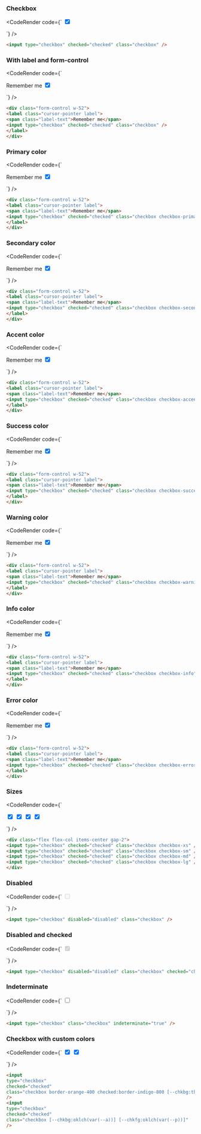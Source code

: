 
### Checkbox

<CodeRender code={`
<input type="checkbox" checked="checked" class="checkbox" />

`} />

```html
<input type="checkbox" checked="checked" class="checkbox" />

```
### With label and form-control

<CodeRender code={`
<div class="form-control w-52">
<label class="cursor-pointer label">
<span class="label-text">Remember me</span>
<input type="checkbox" checked="checked" class="checkbox" />
</label>
</div>

`} />

```html
<div class="form-control w-52">
<label class="cursor-pointer label">
<span class="label-text">Remember me</span>
<input type="checkbox" checked="checked" class="checkbox" />
</label>
</div>

```
### Primary color

<CodeRender code={`
<div class="form-control w-52">
<label class="cursor-pointer label">
<span class="label-text">Remember me</span>
<input type="checkbox" checked="checked" class="checkbox checkbox-primary" />
</label>
</div>

`} />

```html
<div class="form-control w-52">
<label class="cursor-pointer label">
<span class="label-text">Remember me</span>
<input type="checkbox" checked="checked" class="checkbox checkbox-primary" />
</label>
</div>

```
### Secondary color

<CodeRender code={`
<div class="form-control w-52">
<label class="cursor-pointer label">
<span class="label-text">Remember me</span>
<input type="checkbox" checked="checked" class="checkbox checkbox-secondary" />
</label>
</div>

`} />

```html
<div class="form-control w-52">
<label class="cursor-pointer label">
<span class="label-text">Remember me</span>
<input type="checkbox" checked="checked" class="checkbox checkbox-secondary" />
</label>
</div>

```
### Accent color

<CodeRender code={`
<div class="form-control w-52">
<label class="cursor-pointer label">
<span class="label-text">Remember me</span>
<input type="checkbox" checked="checked" class="checkbox checkbox-accent" />
</label>
</div>

`} />

```html
<div class="form-control w-52">
<label class="cursor-pointer label">
<span class="label-text">Remember me</span>
<input type="checkbox" checked="checked" class="checkbox checkbox-accent" />
</label>
</div>

```
### Success color

<CodeRender code={`
<div class="form-control w-52">
<label class="cursor-pointer label">
<span class="label-text">Remember me</span>
<input type="checkbox" checked="checked" class="checkbox checkbox-success" />
</label>
</div>

`} />

```html
<div class="form-control w-52">
<label class="cursor-pointer label">
<span class="label-text">Remember me</span>
<input type="checkbox" checked="checked" class="checkbox checkbox-success" />
</label>
</div>

```
### Warning color

<CodeRender code={`
<div class="form-control w-52">
<label class="cursor-pointer label">
<span class="label-text">Remember me</span>
<input type="checkbox" checked="checked" class="checkbox checkbox-warning" />
</label>
</div>

`} />

```html
<div class="form-control w-52">
<label class="cursor-pointer label">
<span class="label-text">Remember me</span>
<input type="checkbox" checked="checked" class="checkbox checkbox-warning" />
</label>
</div>

```
### Info color

<CodeRender code={`
<div class="form-control w-52">
<label class="cursor-pointer label">
<span class="label-text">Remember me</span>
<input type="checkbox" checked="checked" class="checkbox checkbox-info" />
</label>
</div>

`} />

```html
<div class="form-control w-52">
<label class="cursor-pointer label">
<span class="label-text">Remember me</span>
<input type="checkbox" checked="checked" class="checkbox checkbox-info" />
</label>
</div>

```
### Error color

<CodeRender code={`
<div class="form-control w-52">
<label class="cursor-pointer label">
<span class="label-text">Remember me</span>
<input type="checkbox" checked="checked" class="checkbox checkbox-error" />
</label>
</div>

`} />

```html
<div class="form-control w-52">
<label class="cursor-pointer label">
<span class="label-text">Remember me</span>
<input type="checkbox" checked="checked" class="checkbox checkbox-error" />
</label>
</div>

```
### Sizes

<CodeRender code={`
<div class="flex flex-col items-center gap-2">
<input type="checkbox" checked="checked" class="checkbox checkbox-xs" />
<input type="checkbox" checked="checked" class="checkbox checkbox-sm" />
<input type="checkbox" checked="checked" class="checkbox checkbox-md" />
<input type="checkbox" checked="checked" class="checkbox checkbox-lg" />
</div>

`} />

```html
<div class="flex flex-col items-center gap-2">
<input type="checkbox" checked="checked" class="checkbox checkbox-xs" />
<input type="checkbox" checked="checked" class="checkbox checkbox-sm" />
<input type="checkbox" checked="checked" class="checkbox checkbox-md" />
<input type="checkbox" checked="checked" class="checkbox checkbox-lg" />
</div>

```
### Disabled

<CodeRender code={`
<input type="checkbox" disabled="disabled" class="checkbox" />

`} />

```html
<input type="checkbox" disabled="disabled" class="checkbox" />

```
### Disabled and checked

<CodeRender code={`
<input type="checkbox" disabled="disabled" class="checkbox" checked="checked" />

`} />

```html
<input type="checkbox" disabled="disabled" class="checkbox" checked="checked" />

```
### Indeterminate

<CodeRender code={`
<input type="checkbox" class="checkbox" indeterminate="true" />

`} />

```html
<input type="checkbox" class="checkbox" indeterminate="true" />

```
### Checkbox with custom colors

<CodeRender code={`
<input
type="checkbox"
checked="checked"
class="checkbox border-orange-400 checked:border-indigo-800 [--chkbg:theme(colors.indigo.600)] [--chkfg:orange]"
/>
<input
type="checkbox"
checked="checked"
class="checkbox [--chkbg:oklch(var(--a))] [--chkfg:oklch(var(--p))]"
/>

`} />

```html
<input
type="checkbox"
checked="checked"
class="checkbox border-orange-400 checked:border-indigo-800 [--chkbg:theme(colors.indigo.600)] [--chkfg:orange]"
/>
<input
type="checkbox"
checked="checked"
class="checkbox [--chkbg:oklch(var(--a))] [--chkfg:oklch(var(--p))]"
/>

```